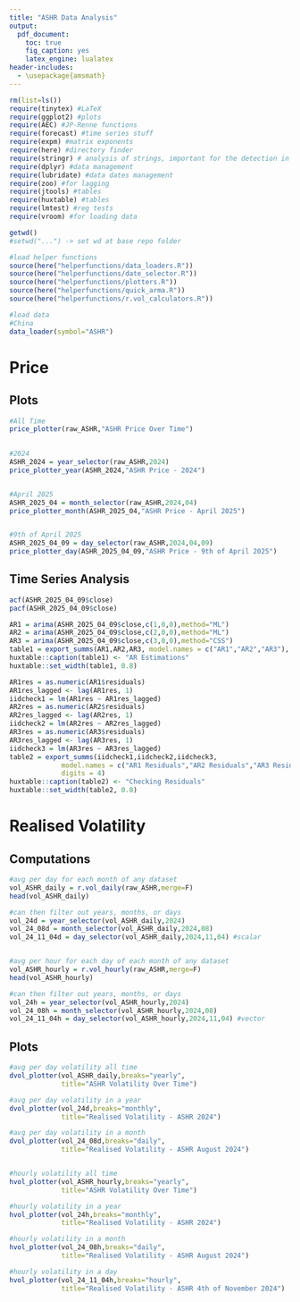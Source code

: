 ```yaml
---
title: "ASHR Data Analysis"
output:
  pdf_document: 
    toc: true
    fig_caption: yes
    latex_engine: lualatex
header-includes:
  - \usepackage{amsmath}
---
```

\newpage

```r
rm(list=ls())
require(tinytex) #LaTeX
require(ggplot2) #plots
require(AEC) #JP-Renne functions
require(forecast) #time series stuff
require(expm) #matrix exponents
require(here) #directory finder
require(stringr) # analysis of strings, important for the detection in tweets
require(dplyr) #data management
require(lubridate) #data dates management
require(zoo) #for lagging
require(jtools) #tables
require(huxtable) #tables
require(lmtest) #reg tests
require(vroom) #for loading data

getwd()
#setwd("...") -> set wd at base repo folder

#load helper functions
source(here("helperfunctions/data_loaders.R"))
source(here("helperfunctions/date_selector.R"))
source(here("helperfunctions/plotters.R"))
source(here("helperfunctions/quick_arma.R"))
source(here("helperfunctions/r.vol_calculators.R"))

#load data
#China
data_loader(symbol="ASHR")

```

# Price

## Plots
```r

#All Time
price_plotter(raw_ASHR,"ASHR Price Over Time")
  

#2024
ASHR_2024 = year_selector(raw_ASHR,2024)
price_plotter_year(ASHR_2024,"ASHR Price - 2024")


#April 2025
ASHR_2025_04 = month_selector(raw_ASHR,2024,04)
price_plotter_month(ASHR_2025_04,"ASHR Price - April 2025")


#9th of April 2025
ASHR_2025_04_09 = day_selector(raw_ASHR,2024,04,09)
price_plotter_day(ASHR_2025_04_09,"ASHR Price - 9th of April 2025")


```


## Time Series Analysis
```r

acf(ASHR_2025_04_09$close)
pacf(ASHR_2025_04_09$close)

AR1 = arima(ASHR_2025_04_09$close,c(1,0,0),method="ML")
AR2 = arima(ASHR_2025_04_09$close,c(2,0,0),method="ML")
AR3 = arima(ASHR_2025_04_09$close,c(3,0,0),method="CSS")
table1 = export_summs(AR1,AR2,AR3, model.names = c("AR1","AR2","AR3"), digits = 4)
huxtable::caption(table1) <- "AR Estimations"
huxtable::set_width(table1, 0.8)

AR1res = as.numeric(AR1$residuals)
AR1res_lagged <- lag(AR1res, 1)
iidcheck1 = lm(AR1res ~ AR1res_lagged)
AR2res = as.numeric(AR2$residuals)
AR2res_lagged <- lag(AR2res, 1)
iidcheck2 = lm(AR2res ~ AR2res_lagged)
AR3res = as.numeric(AR3$residuals)
AR3res_lagged <- lag(AR3res, 1)
iidcheck3 = lm(AR3res ~ AR3res_lagged)
table2 = export_summs(iidcheck1,iidcheck2,iidcheck3, 
             model.names = c("AR1 Residuals","AR2 Residuals","AR3 Residuals"), 
             digits = 4)
huxtable::caption(table2) <- "Checking Residuals"
huxtable::set_width(table2, 0.8)

```



\newpage

# Realised Volatility

## Computations
```r

#avg per day for each month of any dataset
vol_ASHR_daily = r.vol_daily(raw_ASHR,merge=F)
head(vol_ASHR_daily)

#can then filter out years, months, or days
vol_24d = year_selector(vol_ASHR_daily,2024)
vol_24_08d = month_selector(vol_ASHR_daily,2024,08)
vol_24_11_04d = day_selector(vol_ASHR_daily,2024,11,04) #scalar


#avg per hour for each day of each month of any dataset
vol_ASHR_hourly = r.vol_hourly(raw_ASHR,merge=F)
head(vol_ASHR_hourly)

#can then filter out years, months, or days
vol_24h = year_selector(vol_ASHR_hourly,2024)
vol_24_08h = month_selector(vol_ASHR_hourly,2024,08)
vol_24_11_04h = day_selector(vol_ASHR_hourly,2024,11,04) #vector

```


## Plots
```r

#avg per day volatility all time
dvol_plotter(vol_ASHR_daily,breaks="yearly",
             title="ASHR Volatility Over Time")

#avg per day volatility in a year
dvol_plotter(vol_24d,breaks="monthly",
             title="Realised Volatility - ASHR 2024")

#avg per day volatility in a month
dvol_plotter(vol_24_08d,breaks="daily",
             title="Realised Volatility - ASHR August 2024")


#hourly volatility all time
hvol_plotter(vol_ASHR_hourly,breaks="yearly",
             title="ASHR Volatility Over Time")

#hourly volatility in a year
hvol_plotter(vol_24h,breaks="monthly",
             title="Realised Volatility - ASHR 2024")

#hourly volatility in a month
hvol_plotter(vol_24_08h,breaks="daily",
             title="Realised Volatility - ASHR August 2024")

#hourly volatility in a day
hvol_plotter(vol_24_11_04h,breaks="hourly",
             title="Realised Volatility - ASHR 4th of November 2024")

```









